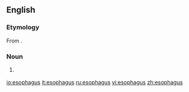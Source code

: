 ==English==

===Etymology===
From {{AGr.}}.

===Noun===
{{en-noun|esophag|i}}

# {{context|anatomy|US}} {{alternative spelling of|[[oesophagus]]}}

[[io:esophagus]]
[[it:esophagus]]
[[ru:esophagus]]
[[vi:esophagus]]
[[zh:esophagus]]